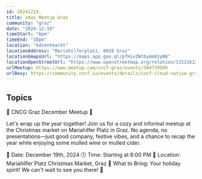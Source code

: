 ```yaml
---
id: 20241219,
title: xmas Meetup Graz
community: "graz"
date: "2024-12-19"
timeStart: "6pm"
timeEnd: "10pm"
location: "Adventmarkt"
locationAddress: "Mariahilferplatz, 8020 Graz"
locationGmapsUrl: "https://maps.app.goo.gl/pfHivZWt6yAm8zyN8"
locationOpenStreetUrl: "https://www.openstreetmap.org/relation/11511612"
urlMeetup: https://www.meetup.com/cncf-graz/events/304739580
urlBevy: https://community.cncf.io/events/details/cncf-cloud-native-graz-presents-cncg-graz-december-meetup/
---
```



<MeetingInfo frontMatter={frontMatter} />

## Topics

🎄 CNCG Graz December Meetup 🎄

Let's wrap up the year together! Join us for a cozy and informal meetup at the Christmas market on Mariahilfer Platz in Graz.
No agenda, no presentations—just good company, festive vibes, and a chance to recap the year while enjoying some mulled wine or mulled cider.

📅 Date: December 19th, 2024
🕔 Time: Starting at 6:00 PM
📍 Location: Mariahilfer Platz Christmas Market, Graz
🍷 What to Bring: Your holiday spirit!
We can't wait to see you there! 🌟
